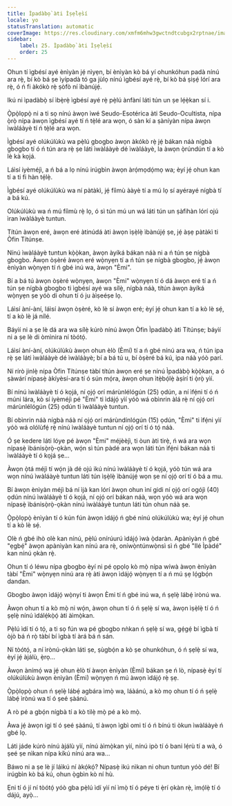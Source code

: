 ```yaml
---
title: Ìpadàbọ̀ àti Ìṣẹ̀lẹ̀sí
locale: yo
statusTranslation: automatic
coverImage: https://res.cloudinary.com/xmfm6mhw3gwctndtcubgx2rptnae/image/upload/v1740468922/small_cover_tratado_de_psicologia_revolucionaria_a4c0dca4e0.webp
sidebar:
    label: 25. Ìpadàbọ̀ àti Ìṣẹ̀lẹ̀sí
    order: 25
---
```

Ohun tí ìgbésí ayé ènìyàn jẹ́ nìyẹn, bí ènìyàn kò bá yí ohunkóhun padà nínú ara rẹ̀, bí kò bá ṣe ìyípadà tó ga jùlọ nínú ìgbésí ayé rẹ̀, bí kò bá ṣiṣẹ́ lórí ara rẹ̀, ó ń fi àkókò rẹ̀ ṣòfò ní ìbànújẹ́.

Ikú ni ìpadàbọ̀ sí ìbẹ̀rẹ̀ ìgbésí ayé rẹ̀ pẹ̀lú ànfàní láti tún un ṣe lẹ́ẹ̀kan sí i.

Ọ̀pọ̀lọpọ̀ ni a ti sọ nínú àwọn ìwé Seudo-Esotérica àti Seudo-Ocultista, nípa ọ̀rọ̀ nípa àwọn ìgbésí ayé tí ń tẹ̀lé ara wọn, ó sàn kí a ṣàníyàn nípa àwọn ìwàláàyè tí ń tẹ̀lé ara wọn.

Ìgbésí ayé olúkúlùkù wa pẹ̀lú gbogbo àwọn àkókò rẹ̀ jẹ́ bákan náà nígbà gbogbo tí ó ń tún ara rẹ̀ ṣe láti ìwàláàyè dé ìwàláàyè, la àwọn ọ̀rúndún tí a kò lè kà kọjá.

Láìsí iyèméjì, a ń bá a lọ nínú irúgbìn àwọn àrọ́mọdọ́mọ wa; èyí jẹ́ ohun kan tí a ti fi hàn tẹ́lẹ̀.

Ìgbésí ayé olúkúlùkù wa ní pàtàkì, jẹ́ fíìmù ààyè tí a mú lọ sí ayérayé nígbà tí a bá kú.

Olúkúlùkù wa ń mú fíìmù rẹ̀ lọ, ó sì tún mú un wá láti tún un ṣàfihàn lórí ojú ìran ìwàláàyè tuntun.

Títún àwọn eré, àwọn eré àtinúdá àti àwọn ìṣẹ̀lẹ̀ ìbànújẹ́ ṣe, jẹ́ àṣẹ pàtàkì ti Òfin Títúnṣe.

Nínú ìwàláàyè tuntun kọ̀ọ̀kan, àwọn àyíká bákan náà ni a ń tún ṣe nígbà gbogbo. Àwọn òṣèré àwọn eré wọ̀nyẹn tí a ń tún ṣe nígbà gbogbo, jẹ́ àwọn ènìyàn wọ̀nyẹn tí ń gbé inú wa, àwọn "Èmi".

Bí a bá tú àwọn òṣèré wọ̀nyẹn, àwọn "Èmi" wọ̀nyẹn tí ó dá àwọn eré tí a ń tún ṣe nígbà gbogbo ti ìgbésí ayé wa sílẹ̀, nígbà náà, títún àwọn àyíká wọ̀nyẹn ṣe yóò di ohun tí ó ju àìṣeéṣe lọ.

Láìsí àní-àní, láìsí àwọn òṣèré, kò lè sí àwọn eré; èyí jẹ́ ohun kan tí a kò lè sẹ́, tí a kò lè já nílé.

Báyìí ni a ṣe lè dá ara wa sílẹ̀ kúrò nínú àwọn Òfin Ìpadàbọ̀ àti Títúnṣe; báyìí ni a ṣe lè di òmìnira ní tòótọ́.

Láìsí àní-àní, olúkúlùkù àwọn ohun èlò (Èmi) tí a ń gbé nínú ara wa, ń tún ipa rẹ̀ ṣe láti ìwàláàyè dé ìwàláàyè; bí a bá tú u, bí òṣèré bá kú, ipa náà yóò parí.

Ní rírò jinlẹ̀ nípa Òfin Títúnṣe tàbí títún àwọn eré ṣe nínú Ìpadàbọ̀ kọ̀ọ̀kan, a ó ṣàwárí nípasẹ̀ àkíyèsí-ara tí ó sún mọ́ra, àwọn ohun ìtẹ̀bọ́lẹ̀ àṣírí ti ọ̀rọ̀ yìí.

Bí nínú ìwàláàyè tí ó kọjá, ní ọjọ́ orí márùnlélógún (25) ọdún, a ní ìfẹ́ni tí ó ń múni lára, kò sí iyèméjì pé "Èmi" ti ìdájọ́ yìí yóò wá obìnrin àlá rẹ̀ ní ọjọ́ orí márùnlélógún (25) ọdún ti ìwàláàyè tuntun.

Bí obìnrin náà nígbà náà ní ọjọ́ orí márùndínlógún (15) ọdún, "Èmi" ti ìfẹ́ni yìí yóò wá olólùfẹ́ rẹ̀ nínú ìwàláàyè tuntun ní ọjọ́ orí tí ó tọ́ náà.

Ó ṣe kedere láti lóye pé àwọn "Èmi" méjèèjì, ti òun àti tirẹ̀, ń wá ara wọn nípasẹ̀ ìbánisọ̀rọ̀-ọkàn, wọ́n sì tún pàdé ara wọn láti tún ìfẹ́ni bákan náà ti ìwàláàyè tí ó kọjá ṣe...

Àwọn ọ̀tá méjì tí wọ́n jà dé ojú ikú nínú ìwàláàyè tí ó kọjá, yóò tún wá ara wọn nínú ìwàláàyè tuntun láti tún ìṣẹ̀lẹ̀ ìbànújẹ́ wọn ṣe ní ọjọ́ orí tí ó bá a mu.

Bí àwọn ènìyàn méjì bá ní ìjà kan lórí àwọn ohun ìní gidi ní ọjọ́ orí ogójì (40) ọdún nínú ìwàláàyè tí ó kọjá, ní ọjọ́ orí bákan náà, wọn yóò wá ara wọn nípasẹ̀ ìbánisọ̀rọ̀-ọkàn nínú ìwàláàyè tuntun láti tún ohun náà ṣe.

Ọ̀pọ̀lọpọ̀ ènìyàn tí ó kún fún àwọn ìdájọ́ ń gbé nínú olúkúlùkù wa; èyí jẹ́ ohun tí a kò lè sẹ́.

Olè ń gbé ihò olè kan nínú, pẹ̀lú onírúurú ìdájọ́ ìwà ọ̀daràn. Apànìyàn ń gbé "ẹgbẹ́" àwọn apànìyàn kan nínú ara rẹ̀, oníwọ̀ntúnwọ̀nsì sì ń gbé "Ilé Ìpàdé" kan nínú ọkàn rẹ̀.

Ohun tí ó léwu nípa gbogbo èyí ni pé ọpọlọ kò mọ̀ nípa wíwà àwọn ènìyàn tàbí "Èmi" wọ̀nyẹn nínú ara rẹ̀ àti àwọn ìdájọ́ wọ̀nyẹn tí a ń mú ṣẹ lọ́gbọ́n dandan.

Gbogbo àwọn ìdájọ́ wọ̀nyí ti àwọn Èmi tí ń gbé inú wa, ń ṣẹlẹ̀ lábẹ́ ìrònú wa.

Àwọn ohun tí a kò mọ̀ ni wọ́n, àwọn ohun tí ó ń ṣẹlẹ̀ sí wa, àwọn ìṣẹ̀lẹ̀ tí ó ń ṣẹlẹ̀ nínú ìdálẹ́kọ̀ọ́ àti àìmọ̀kan.

Pẹ̀lú ìdí tí ó tọ́, a ti sọ fún wa pé gbogbo nǹkan ń ṣẹlẹ̀ sí wa, gẹ́gẹ́ bí ìgbà tí òjò bá ń rọ̀ tàbí bí ìgbà tí àrá bá ń sán.

Ní tòótọ́, a ní ìrònú-ọkàn láti ṣe, ṣùgbọ́n a kò ṣe ohunkóhun, ó ń ṣẹlẹ̀ sí wa, èyí jẹ́ àjálù, ẹ̀rọ...

Àwọn ànímọ́ wa jẹ́ ohun èlò tí àwọn ènìyàn (Èmi) bákan ṣe ń lò, nípasẹ̀ èyí tí olúkúlùkù àwọn ènìyàn (Èmi) wọ̀nyẹn ń mú àwọn ìdájọ́ rẹ̀ ṣẹ.

Ọ̀pọ̀lọpọ̀ ohun ń ṣẹlẹ̀ lábẹ́ agbára ìmọ̀ wa, láàánú, a kò mọ ohun tí ó ń ṣẹlẹ̀ lábẹ́ ìrònú wa tí ó ṣeé ṣàánú.

A rò pé a gbọ́n nígbà tí a kò tilẹ̀ mọ̀ pé a kò mọ̀.

Àwa jẹ́ àwọn igi tí ó ṣeé ṣàánú, tí àwọn ìgbì omi tí ó ń bínú ti òkun ìwàláàyè ń gbé lọ.

Láti jáde kúrò nínú àjálù yìí, nínú àìmọ̀kan yìí, nínú ipò tí ó bani lẹ́rù tí a wà, ó ṣeé ṣe nìkan nípa kíkú nínú ara wa...

Báwo ni a ṣe lè jí láìkú ní àkọ́kọ́? Nípasẹ̀ ikú nìkan ni ohun tuntun yóò dé! Bí irúgbìn kò bá kú, ohun ọ̀gbìn kò ní hù.

Ẹni tí ó jí ní tòótọ́ yóò gba pẹ̀lú ìdí yìí ní ìmọ̀ tí ó péye ti ẹ̀rí ọkàn rẹ̀, ìmọ́lẹ̀ tí ó dájú, ayọ̀...

